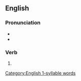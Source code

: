 ==English==

===Pronunciation===
* {{IPA|/mæst/|lang=en}}
* {{homophones|lang=en|mast}}

===Verb===
{{head|en|verb form}}

# {{en-past of|mass}}

[[Category:English 1-syllable words]]